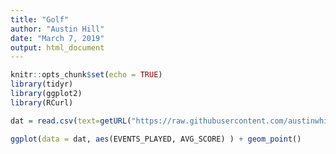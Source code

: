 ---
title: "Golf"
author: "Austin Hill"
date: "March 7, 2019"
output: html_document
---

```{r setup, include=FALSE}
knitr::opts_chunk$set(echo = TRUE)
library(tidyr)
library(ggplot2)
library(RCurl)

```

```{r}
dat = read.csv(text=getURL("https://raw.githubusercontent.com/austinwhill/golf/master/PGATOUR_data2.csv"))

ggplot(data = dat, aes(EVENTS_PLAYED, AVG_SCORE) ) + geom_point()
```

